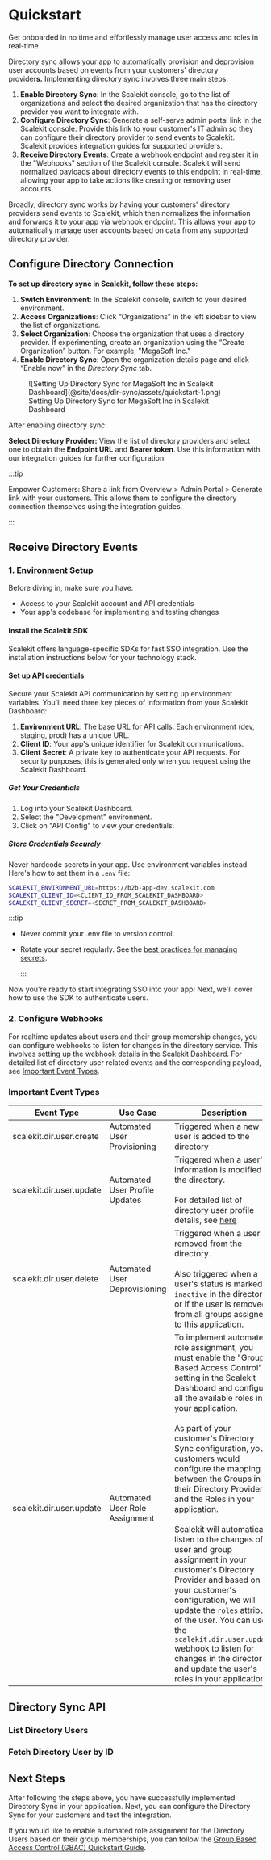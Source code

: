 
# Quickstart

<Subtitle>Get onboarded in no time and effortlessly manage user access and roles in real-time</Subtitle>

Directory sync allows your app to automatically provision and deprovision user accounts based on events from your
customers' directory provider**s.** Implementing directory sync involves three main steps:

1. **Enable Directory Sync**: In the Scalekit console, go to the list of organizations and select the desired
   organization that has the directory provider you want to integrate with.
2. **Configure Directory Sync**: Generate a self-serve admin portal link in the Scalekit console. Provide this link to
   your customer's IT admin so they can configure their directory provider to send events to Scalekit. Scalekit provides
   integration guides for supported providers.
3. **Receive Directory Events**: Create a webhook endpoint and register it in the "Webhooks" section of the Scalekit
   console. Scalekit will send normalized payloads about directory events to this endpoint in real-time, allowing your
   app to take actions like creating or removing user accounts.

Broadly, directory sync works by having your customers' directory providers send events to Scalekit, which then
normalizes the information and forwards it to your app via webhook endpoint. This allows your app to automatically
manage user accounts based on data from any supported directory provider.

## Configure Directory Connection

**To set up directory sync in Scalekit, follow these steps:**

1. **Switch Environment**: In the Scalekit console, switch to your desired environment.
2. **Access Organizations**: Click “Organizations” in the left sidebar to view the list of organizations.
3. **Select Organization**: Choose the organization that uses a directory provider. If experimenting, create an
   organization using the “Create Organization” button. For example, "MegaSoft Inc."
4. **Enable Directory Sync**: Open the organization details page and click “Enable now” in the *Directory Sync* tab.

<figure>
  ![Setting Up Directory Sync for MegaSoft Inc in Scalekit Dashboard](@site/docs/dir-sync/assets/quickstart-1.png)
  <figcaption>Setting Up Directory Sync for MegaSoft Inc in Scalekit Dashboard</figcaption>
</figure>

After enabling directory sync:

**Select Directory Provider:** View the list of directory providers and select one to obtain the **Endpoint URL** and
**Bearer token**. Use this information with our integration guides for further configuration.

:::tip

Empower Customers: Share a link from Overview > Admin Portal > Generate link with your customers. This allows them to
configure the directory connection themselves using the integration guides.

:::

## Receive Directory Events

### 1. Environment Setup

Before diving in, make sure you have:

- Access to your Scalekit account and API credentials
- Your app's codebase for implementing and testing changes

#### Install the Scalekit SDK

Scalekit offers language-specific SDKs for fast SSO integration. Use the installation instructions below for your
technology stack.

<InstallSDK />

#### Set up API credentials

Secure your Scalekit API communication by setting up environment variables. You'll need three key pieces of information
from your Scalekit Dashboard:

1. **Environment URL**: The base URL for API calls. Each environment (dev, staging, prod) has a unique URL.
2. **Client ID**: Your app's unique identifier for Scalekit communications.
3. **Client Secret**: A private key to authenticate your API requests. For security purposes, this is generated only
   when you request using the Scalekit Dashboard.

##### Get Your Credentials

1. Log into your Scalekit Dashboard.
2. Select the "Development" environment.
3. Click on "API Config" to view your credentials.

##### Store Credentials Securely

Never hardcode secrets in your app. Use environment variables instead. Here's how to set them in a `.env` file:

<CodeWithHeader title=".env">

```sh
SCALEKIT_ENVIRONMENT_URL=https://b2b-app-dev.scalekit.com
SCALEKIT_CLIENT_ID=<CLIENT_ID_FROM_SCALEKIT_DASHBOARD>
SCALEKIT_CLIENT_SECRET=<SECRET_FROM_SCALEKIT_DASHBOARD>
```

</CodeWithHeader>

:::tip

- Never commit your <SimpleCode>.env</SimpleCode> file to version control.
- Rotate your <SimpleCode>secret </SimpleCode>regularly. See the
  [best practices for managing secrets](/sso/guides/key-concepts/manage-client-secrets).

  :::

Now you're ready to start integrating SSO into your app! Next, we'll cover how to use the SDK to authenticate users.

### 2. Configure Webhooks

For realtime updates about users and their group memership changes, you can configure webhooks to listen for changes in
the directory service. This involves setting up the webhook details in the Scalekit Dashboard. For detailed list of
directory user related events and the corresponding payload, see [Important Event Types](#important-event-types).

### Important Event Types

| Event Type                                        | Use Case                       | Description                                                                                                                                                                                                                                                                                                                                                                                                                                                                                                                                                                                                                                                                                                                                                      |
| ------------------------------------------------- | ------------------------------ | ---------------------------------------------------------------------------------------------------------------------------------------------------------------------------------------------------------------------------------------------------------------------------------------------------------------------------------------------------------------------------------------------------------------------------------------------------------------------------------------------------------------------------------------------------------------------------------------------------------------------------------------------------------------------------------------------------------------------------------------------------------------- |
| <SimpleCode>scalekit.dir.user.create</SimpleCode> | Automated User Provisioning    | Triggered when a new user is added to the directory                                                                                                                                                                                                                                                                                                                                                                                                                                                                                                                                                                                                                                                                                                              |
| <SimpleCode>scalekit.dir.user.update</SimpleCode> | Automated User Profile Updates | Triggered when a user's information is modified in the directory. <br /><br />For detailed list of directory user profile details, see [here](/dir-sync/events)                                                                                                                                                                                                                                                                                                                                                                                                                                                                                                                                                                                                  |
| <SimpleCode>scalekit.dir.user.delete</SimpleCode> | Automated User Deprovisioning  | Triggered when a user is removed from the directory. <br/><br />Also triggered when a user's status is marked as `inactive` in the directory or if the user is removed from all groups assigned to this application.                                                                                                                                                                                                                                                                                                                                                                                                                                                                                                                                             |
| <SimpleCode>scalekit.dir.user.update</SimpleCode> | Automated User Role Assignment | To implement automated role assignment, you must enable the "Group Based Access Control" setting in the Scalekit Dashboard and configure all the available roles in your application. <br /><br />As part of your customer's Directory Sync configuration, your customers would configure the mapping between the Groups in their Directory Provider and the Roles in your application. <br /><br />Scalekit will automatically listen to the changes of user and group assignment in your customer's Directory Provider and based on your customer's configuration, we will update the `roles` attribute of the user. You can use the `scalekit.dir.user.update` webhook to listen for changes in the directory and update the user's roles in your application |

## Directory Sync API

### List Directory Users

### Fetch Directory User by ID

## Next Steps

After following the steps above, you have successfully implemented Directory Sync in your application. Next, you can
configure the Directory Sync for your customers and test the integration.

If you would like to enable automated role assignment for the Directory Users based on their group memberships, you can
follow the [Group Based Access Control (GBAC) Quickstart Guide](/dir-sync/gbac).
